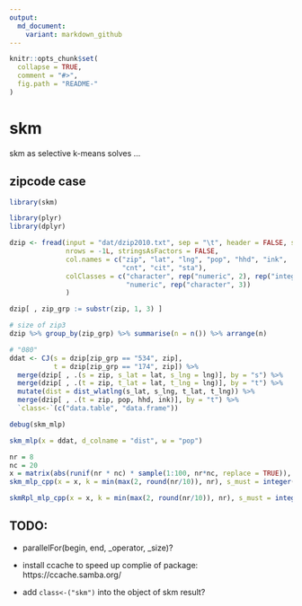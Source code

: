 ```yaml
---
output:
  md_document:
    variant: markdown_github
---
```


<!-- README.md is generated from README.Rmd. Please edit that file -->

```r
knitr::opts_chunk$set(
  collapse = TRUE,
  comment = "#>",
  fig.path = "README-"
)
```


# skm 

skm as selective k-means solves ...


## zipcode case

```r
library(skm)

library(plyr)
library(dplyr)

dzip <- fread(input = "dat/dzip2010.txt", sep = "\t", header = FALSE, skip = 0L,
              nrows = -1L, stringsAsFactors = FALSE, 
              col.names = c("zip", "lat", "lng", "pop", "hhd", "ink", 
                            "cnt", "cit", "sta"),
              colClasses = c("character", rep("numeric", 2), rep("integer", 2), 
                             "numeric", rep("character", 3))
              )

dzip[ , zip_grp := substr(zip, 1, 3) ]

# size of zip3
dzip %>% group_by(zip_grp) %>% summarise(n = n()) %>% arrange(n)

# "080"
ddat <- CJ(s = dzip[zip_grp == "534", zip],
           t = dzip[zip_grp == "174", zip]) %>%
  merge(dzip[ , .(s = zip, s_lat = lat, s_lng = lng)], by = "s") %>%
  merge(dzip[ , .(t = zip, t_lat = lat, t_lng = lng)], by = "t") %>%
  mutate(dist = dist_wlatlng(s_lat, s_lng, t_lat, t_lng)) %>%
  merge(dzip[ , .(t = zip, pop, hhd, ink)], by = "t") %>%
  `class<-`(c("data.table", "data.frame"))

debug(skm_mlp)

skm_mlp(x = ddat, d_colname = "dist", w = "pop")

nr = 8
nc = 20
x = matrix(abs(runif(nr * nc) * sample(1:100, nr*nc, replace = TRUE)), nr, nc)
skm_mlp_cpp(x = x, k = min(max(2, round(nr/10)), nr), s_must = integer(0L), max_it = 100L, max_at = 20L)

skmRpl_mlp_cpp(x = x, k = min(max(2, round(nr/10)), nr), s_must = integer(0L), max_it = 100L, max_at = 20L, skmRpl_GS = 10L)

```


## TODO:

- parallelFor(begin, end, \_operator, \grain_size)?

- install ccache to speed up complie of package: https://ccache.samba.org/

- add `class<-("skm")` into the object of skm result?

